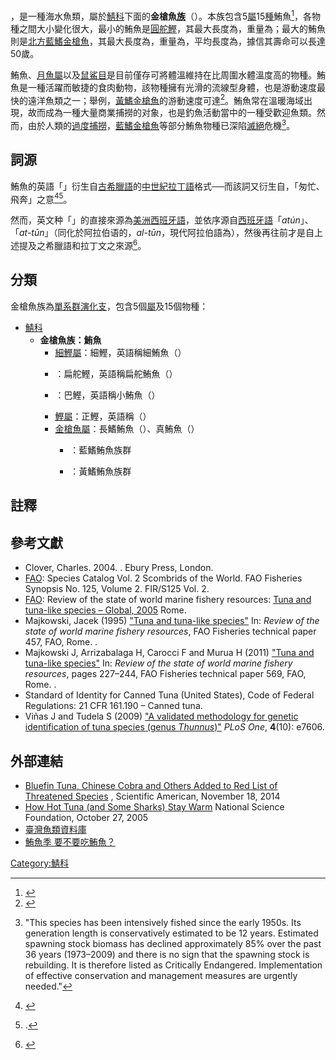 {{otheruses|subject=魚類|other=「鮪魚」的其他意義|鮪魚 (消歧義)}}
{{noteTA
|G1=Unit
|1=zh-cn:金枪鱼; zh-tw:鮪魚; zh-hk:吞拿魚;
}}
{{Automatic taxobox
| fossil_range = [[伊普雷斯期|伊普雷斯期]]至今<br />{{Fossil range|56.0|0}}<ref>{{cite web |title=Tribe Thunnini Starks 1910 |url=https://paleobiodb.org/classic/checkTaxonInfo?taxon_no=352611&is_real_user=1 |website=PBDB |access-date=2019-06-16 |archive-url=https://web.archive.org/web/20190121064857/https://paleobiodb.org/classic/checkTaxonInfo?taxon_no=352611&is_real_user=1 |archive-date=2019-01-21 |dead-url=yes }}</ref>
| name = 鮪魚
| image = tuna_assortment.png
| image_caption = 各種鮪魚（從最上方開始）：[[長鰭鮪魚|長鰭鮪魚]]、[[北方藍鰭金槍魚|北方藍鰭金槍魚]]、[[鰹|鰹]]、[[黃鰭金槍魚|黃鰭金槍魚]]、[[短鮪|短鮪]]
| taxon = Thunnini
| authority = Starks, 1910
| subdivision_ranks = 屬
| subdivision =
* [[細鰹|細鰹屬]]
* ''[[Auxis|Auxis]]''
* ''[[Euthynnus|Euthynnus]]''
* ''[[Katsuwonus|Katsuwonus]]''
* [[金槍魚屬|金槍魚屬]]
}}

{{地区用词|cn=金枪鱼|tw=鮪魚|hk=吞拿魚}}，是一種海水魚類，屬於[[鯖科|鯖科]]下面的'''金槍魚[[族_(生物)|族]]'''（{{sn|Thunnini}}）。本族包含5[[屬_(生物)|屬]]15[[物種|種]]鮪魚<ref name=Graham2004>{{cite journal|last=Graham|first=Jeffrey B.|author2=Dickson, Kathryn A. |title=Tuna Comparative Physiology|journal=The Journal of Experimental Biology|year=2004|volume=207|issue=23|pages=4015–4024|doi=10.1242/jeb.01267|pmid=15498947}}</ref>，各物種之間大小變化很大，最小的鮪魚是[[圓舵鰹|圓舵鰹]]，其最大長度為{{convert|50|cm|ft|abbr=on}}，重量為{{convert|1.8|kg|lb|0|abbr=on}}；最大的鮪魚則是[[北方藍鰭金槍魚|北方藍鰭金槍魚]]，其最大長度為{{convert|4.6|m|ft|0|abbr=on}}，重量為{{convert|684|kg|lb|0|abbr=on}}，平均長度為{{convert|2|m|ft|abbr=on}}，據信其壽命可以長達50歲。

鮪魚、[[月魚屬|月魚屬]]以及[[鼠鯊目|鼠鯊目]]是目前僅存可將體溫維持在比周圍水體溫度高的物種。鮪魚是一種活躍而敏捷的食肉動物，該物種擁有光滑的流線型身體，也是游動速度最快的遠洋魚類之一；舉例，[[黃鰭金槍魚|黃鰭金槍魚]]的游動速度可達{{Convert|75|km/h|mph|abbr=on}}<ref>{{cite journal|last=Block|first=Barbara A.|author2=Booth, David|author3=Carey, Francis G.|title=Direct measurement of swimming speeds and depth of blue marlin|journal=Journal of Experimental Biology|year=1992|volume=166|pages=267–284|url=http://jeb.biologists.org/content/166/1/267.full.pdf|accessdate=19 September 2012|issn=0022-0949|archive-date=2015-09-04|archive-url=https://web.archive.org/web/20150904044712/http://jeb.biologists.org/content/166/1/267.full.pdf|dead-url=no}}</ref>。鮪魚常在溫暖海域出現，故而成為一種大量商業捕撈的对象，也是釣魚活動當中的一種受歡迎魚類。然而，由於人類的[[過度捕魚|過度捕撈]]，[[藍鰭金槍魚|藍鰭金槍魚]]等部分鮪魚物種已深陷[[滅絕|滅絕]]危機<ref name=IUCNmaccoyii>{{IUCN2014.3 |assessors=Collette B and 8 others |year=2011 |id=21858 |title=Thunnus maccoyii |downloaded=9 January 2015}} "This species has been intensively fished since the early 1950s. Its generation length is conservatively estimated to be 12 years. Estimated spawning stock biomass has declined approximately 85% over the past 36 years (1973–2009) and there is no sign that the spawning stock is rebuilding. It is therefore listed as Critically Endangered. Implementation of effective conservation and management measures are urgently needed."</ref>。

==詞源==
鮪魚的英語「{{lang|en|tuna}}」衍生自[[古希臘語|古希臘語]]{{lang|grc|θύννος}}{{transl|grc|（''thýnnos''）}}的[[中世紀拉丁語|中世紀拉丁語]]格式''{{lang|la|Thunnus}}''──而該詞又衍生自{{lang|grc|θύνω}}{{transl|grc|（''thýnō''）}}，「匆忙、飛奔」之意<ref>{{LSJ|qu/nnos|θύννος|longref}}</ref><ref>{{LSJ|qu/nw|θύνω|shortref}}.</ref>。

然而，英文种「{{lang|en|tuna}}」的直接來源為[[美洲西班牙語|美洲西班牙語]]，並依序源自[[西班牙語|西班牙語]]「''atún''」、{{le|安達盧西亞阿拉伯語|Andalusian Arabic}}「''at-tūn''」（同化於阿拉伯语的{{lang|ar|التون}}，''al-tūn''，現代阿拉伯語為{{lang|ar|التن}}），然後再往前才是自上述提及之希臘語和拉丁文之來源<ref>{{cite web|url=https://www.ahdictionary.com/word/search.html?q=tuna&submit.x=0&submit.y=0|title=American Heritage Dictionary Entry: tuna|author=Houghton Mifflin Harcourt Publishing Company|work=ahdictionary.com|access-date=2019-06-16|archive-url=https://web.archive.org/web/20150524153815/https://www.ahdictionary.com/word/search.html?q=tuna&submit.x=0&submit.y=0|archive-date=2015-05-24|dead-url=yes}}</ref>。

==分類==
金槍魚族為[[單系群|單系群]][[演化支|演化支]]，包含5個[[屬_(生物)|屬]]及15個物種：
* [[鯖科|鯖科]]
** '''金槍魚族：鮪魚'''
*** [[細鰹|細鰹屬]]：細鰹，英語稱細鮪魚（{{lang|en|slender tuna}}）
*** {{le|舵鰹屬|Auxis}}：扁舵鰹，英語稱扁舵鮪魚（{{lang|en|frigate tuna}}）
*** {{le|巴鰹屬|Euthynnus}}：巴鰹，英語稱小鮪魚（{{lang|en|little tuna}}）
*** [[鰹屬|鰹屬]]：正鰹，英語稱（{{lang|en|skipjack tuna}}）
*** [[金槍魚屬|金槍魚屬]]：長鰭鮪魚（{{lang|en|albacore}}）、真鮪魚（{{lang|en|true tuna}}）
**** {{le|金槍魚亞屬|Thunnus (subgenus)}}：藍鰭鮪魚族群
**** {{le|新金槍魚亞屬|Neothunnus (subgenus)}}：黃鰭鮪魚族群

==註釋==
{{reflist|2}}

==參考文獻==
{{refbegin|2}}
* Clover, Charles. 2004. ''{{le|魚線的盡頭|The End of the Line (book)|The End of the Line: How Overfishing Is Changing the World and What We Eat}}''. Ebury Press, London. {{ISBN|0-09-189780-7}}
* [[FAO|FAO]]: Species Catalog Vol. 2 Scombrids of the World. FAO Fisheries Synopsis No. 125, Volume 2. FIR/S125 Vol. 2.{{ISBN|92-5-101381-0}}
* [[FAO|FAO]]: Review of the state of world marine fishery resources: [http://firms.fao.org/firms/resource/16001/en Tuna and tuna-like species – Global, 2005] {{Wayback|url=http://firms.fao.org/firms/resource/16001/en |date=20110316231849 }} Rome.
* Majkowski, Jacek (1995) [http://www.fao.org/docrep/009/y5852e/Y5852E08.htm#ch3.1 "Tuna and tuna-like species"] {{Wayback|url=http://www.fao.org/docrep/009/y5852e/Y5852E08.htm#ch3.1 |date=20190127030653 }} In: ''Review of the state of world marine fishery resources'', FAO Fisheries technical paper 457, FAO, Rome. {{ISBN|978-92-5-107023-9}}.
* Majkowski J, Arrizabalaga H, Carocci F and Murua H (2011) [http://www.fao.org/docrep/015/i2389e/i2389e.zip "Tuna and tuna-like species"] {{Wayback|url=http://www.fao.org/docrep/015/i2389e/i2389e.zip |date=20160303170625 }} In: ''Review of the state of world marine fishery resources'', pages 227–244, FAO Fisheries technical paper 569, FAO, Rome. {{ISBN|978-92-5-107023-9}}.
* Standard of Identity for Canned Tuna (United States), Code of Federal Regulations: 21 CFR 161.190 – Canned tuna.
* Viñas J and Tudela S (2009)  [http://dugi-doc.udg.edu/bitstream/10256/3594/1/Validated-Methodology.pdf "A validated methodology for genetic identification of tuna species (genus ''Thunnus'')"] ''PLoS One'', '''4'''(10): e7606.
{{refend}}

==外部連結==
{{Cookbook}}
{{Commons category|Scombridae}}
* [https://blogs.scientificamerican.com/extinction-countdown/bluefin-tuna-chinese-cobra-and-others-added-to-red-list-of-threatened-species/ Bluefin Tuna, Chinese Cobra and Others Added to Red List of Threatened Species] {{Wayback|url=https://blogs.scientificamerican.com/extinction-countdown/bluefin-tuna-chinese-cobra-and-others-added-to-red-list-of-threatened-species/ |date=20210322055247 }}, Scientific American, November 18, 2014
* [https://www.nsf.gov/news/news_summ.jsp?cntn_id=104543&org=NSF&from=news How Hot Tuna (and Some Sharks) Stay Warm] {{Wayback|url=https://www.nsf.gov/news/news_summ.jsp?cntn_id=104543&org=NSF&from=news |date=20210420141808 }} National Science Foundation, October 27, 2005
*[https://fishdb.sinica.edu.tw/chi/home.php 臺灣魚類資料庫] {{Wayback|url=https://fishdb.sinica.edu.tw/chi/home.php |date=20210429233226 }}
*[https://health.udn.com/health/story/6037/353744 鮪魚季 要不要吃鮪魚？] {{Wayback|url=https://health.udn.com/health/story/6037/353744 |date=20210210023410 }}

{{Tuna|state=autocollapse}}
{{捕捞渔业及水产养殖|state=autocollapse}}
{{肉類食物|state=autocollapse}}
{{Taxonbar|from=Q6146274}}

[[Category:鯖科|Category:鯖科]]
